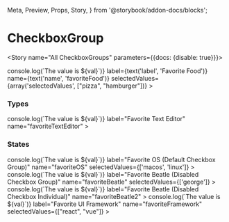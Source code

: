 
  Meta,
  Preview,
  Props,
  Story,
} from '@storybook/addon-docs/blocks';


<Meta component={CheckboxGroup} title="Components/Molecules/Form Controls/CheckboxGroup"/>

# CheckboxGroup
<Description of={CheckboxGroup}/>
<Props of={CheckboxGroup}/>

<Story name="All CheckboxGroups" parameters={{docs: {disable: true}}}>
  <form id="formOne">
    <CheckboxGroup
      className={text('className', '')}
      disabled={boolean('disabled', false)}
      errorClass={text('errorClass', '')}
      errorMsg={text('errorMsg', '')}
      formId={text('formId', 'formOne')}
      handleChange={val => console.log(`The value is ${val}`)}
      label={text('label', 'Favorite Food')}
      name={text('name', 'favoriteFood')}
      selectedValues={array('selectedValues', ["pizza", "hamburger"])}
    >
      <Checkbox
        label='Pizza'
        value='pizza'
      />
      <Checkbox
        label='Hotdog'
        value='hotdog'
      />
      <Checkbox
        label='Hamburger'
        value='hamburger'
      />
      <Checkbox
        label='Coleslaw'
        value='coleslaw'
      />
    </CheckboxGroup>
  </form>
</Story>

### Types
<Preview>
  <Story name="CheckboxGroup Types">
    <form id="formTwo">
      <CheckboxGroup
        formId="formTwo"
        handleChange={val => console.log(`The value is ${val}`)}
        label="Favorite Text Editor"
        name="favoriteTextEditor"
      >
        <Checkbox
          label="Vim"
          value="vim"
        />
        <Checkbox
          label="Emacs"
          value="emacs"
        />
        <Checkbox
         label="VS Code"
         value="vscode"
        />
        <Checkbox
          label="Atom"
          value="atom"
        />
      </CheckboxGroup>
    </form>
  </Story>
</Preview>

### States
<Preview>
  <Story name="CheckboxGroup States">
    <form id="formThree">
      <CheckboxGroup
        formId="formThree"
        handleChange={val => console.log(`The value is ${val}`)}
        label="Favorite OS (Default Checkbox Group)"
        name="favoriteOS"
        selectedValues={['macos', 'linux']}
      >
        <Checkbox
          label="macOS"
          value="macos"
        />
        <Checkbox
          label="Windows"
          value="windows"
        />
        <Checkbox
         label="Linux"
         value="linux"
        />
      </CheckboxGroup>
      <CheckboxGroup
        disabled
        formId="formThree"
        handleChange={val => console.log(`The value is ${val}`)}
        label="Favorite Beatle (Disabled Checkbox Group)"
        name="favoriteBeatle"
        selectedValues={['george']}
      >
        <Checkbox
         label="John Lennon"
         value="john"
        />
        <Checkbox
          label="Paul Mccartney"
          value="paul"
        />
        <Checkbox
         label="George Harrison"
         value="george"
        />
        <Checkbox
          label="Ringo Starr"
          value="ringo"
        />
      </CheckboxGroup>
      <CheckboxGroup
        formId="formThree"
        handleChange={val => console.log(`The value is ${val}`)}
        label="Favorite Beatle (Disabled Checkbox Individual)"
        name="favoriteBeatle2"
      >
        <Checkbox
         label="John Lennon"
         value="john"
        />
        <Checkbox
          label="Paul Mccartney"
          value="paul"
        />
        <Checkbox
         label="George Harrison"
         value="george"
        />
        <Checkbox
          label="Ringo Starr (Disabled)"
          value="ringo"
          disabled
        />
      </CheckboxGroup>
      <CheckboxGroup
        errorMsg="Unable to set Vuejs as favorite framework."
        formId="formThree"
        handleChange={val => console.log(`The value is ${val}`)}
        label="Favorite UI Framework"
        name="favoriteFramework"
        selectedValues={["react", "vue"]}
      >
        <Checkbox
         label="React"
         value="react"
        />
        <Checkbox
          label="AngularJS"
          value="angularjs"
        />
        <Checkbox
         label="Angular"
         value="angular"
        />
        <Checkbox
          label="Vue"
          value="vue"
        />
      </CheckboxGroup>
    </form>
  </Story>
</Preview>
